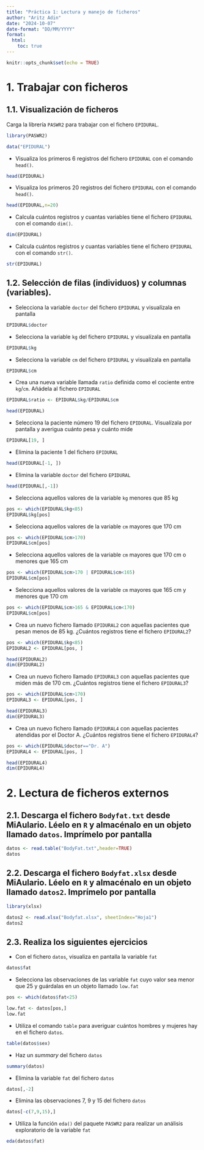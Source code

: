 ```yaml
---
title: "Práctica 1: Lectura y manejo de ficheros"
author: "Aritz Adin"
date: "2024-10-07"
date-format: "DD/MM/YYYY"
format:
  html:
    toc: true
---
```


```r
knitr::opts_chunk$set(echo = TRUE)  
```

# 1. Trabajar con ficheros

## 1.1. Visualización de ficheros

Carga la librería `PASWR2` para trabajar con el fichero `EPIDURAL`.
```r
library(PASWR2)

data("EPIDURAL")
```

* Visualiza los primeros 6 registros del fichero `EPIDURAL` con el comando `head()`.
```r
head(EPIDURAL)
```

* Visualiza los primeros 20 registros del fichero `EPIDURAL` con el comando `head()`.
```r
head(EPIDURAL,n=20)
```

* Calcula cuántos registros y cuantas variables tiene el fichero `EPIDURAL` con el comando `dim()`.
```r
dim(EPIDURAL)
```

* Calcula cuántos registros y cuantas variables tiene el fichero `EPIDURAL` con el comando `str()`.
```r
str(EPIDURAL)
```


## 1.2. Selección de filas (individuos) y columnas (variables).

* Selecciona la variable `doctor` del fichero `EPIDURAL` y visualízala en pantalla
```r
EPIDURAL$doctor
```

* Selecciona la variable `kg` del fichero `EPIDURAL` y visualízala en pantalla
```r
EPIDURAL$kg
```
  
* Selecciona la variable `cm` del fichero `EPIDURAL` y visualízala en pantalla
```r
EPIDURAL$cm
```

* Crea una nueva variable llamada `ratio` definida como el cociente entre `kg`/`cm`. Añádela al fichero `EPIDURAL`
```r
EPIDURAL$ratio <- EPIDURAL$kg/EPIDURAL$cm

head(EPIDURAL)
```

* Selecciona la paciente número 19 del fichero `EPIDURAL`. Visualízala por pantalla y averigua cuánto pesa y cuánto mide
```r
EPIDURAL[19, ]
```

* Elimina la paciente 1 del fichero `EPIDURAL`
```r
head(EPIDURAL[-1, ])
```

* Elimina la variable `doctor` del fichero `EPIDURAL`
```r
head(EPIDURAL[,-1])
```

* Selecciona aquellos valores de la variable `kg` menores que 85 kg
```r
pos <- which(EPIDURAL$kg<85)
EPIDURAL$kg[pos]
```

* Selecciona aquellos valores de la variable `cm` mayores que 170 cm
```r
pos <- which(EPIDURAL$cm>170)
EPIDURAL$cm[pos]
```

* Selecciona aquellos valores de la variable `cm` mayores que 170 cm o menores que 165 cm
```r
pos <- which(EPIDURAL$cm>170 | EPIDURAL$cm<165)
EPIDURAL$cm[pos]
```

* Selecciona aquellos valores de la variable `cm` mayores que 165 cm y menores que 170 cm
```r
pos <- which(EPIDURAL$cm>165 & EPIDURAL$cm<170)
EPIDURAL$cm[pos]
```

* Crea un nuevo fichero llamado `EPIDURAL2` con aquellas pacientes que pesan menos de 85 kg. ¿Cuántos registros tiene el fichero `EPIDURAL2`?
```r
pos <- which(EPIDURAL$kg<85)
EPIDURAL2 <- EPIDURAL[pos, ]

head(EPIDURAL2)
dim(EPIDURAL2)
```

* Crea un nuevo fichero llamado `EPIDURAL3` con aquellas pacientes que miden más de 170 cm. ¿Cuántos registros tiene el fichero `EPIDURAL3`?
```r
pos <- which(EPIDURAL$cm>170)
EPIDURAL3 <- EPIDURAL[pos, ]

head(EPIDURAL3)
dim(EPIDURAL3)
```

* Crea un nuevo fichero llamado `EPIDURAL4` con aquellas pacientes atendidas por el Doctor A. ¿Cuántos registros tiene el fichero `EPIDURAL4`?
```r
pos <- which(EPIDURAL$doctor=="Dr. A")
EPIDURAL4 <- EPIDURAL[pos, ]

head(EPIDURAL4)
dim(EPIDURAL4)
```

# 2. Lectura de ficheros externos

## 2.1. Descarga el fichero `Bodyfat.txt` desde MiAulario. Léelo en `R` y almacénalo en un objeto llamado `datos`. Imprímelo por pantalla
```r
datos <- read.table("BodyFat.txt",header=TRUE)
datos
```


## 2.2. Descarga el fichero `Bodyfat.xlsx` desde MiAulario. Léelo en `R` y almacénalo en un objeto llamado `datos2`. Imprímelo por pantalla
```r
library(xlsx)

datos2 <- read.xlsx("Bodyfat.xlsx", sheetIndex="Hoja1")
datos2
```

## 2.3. Realiza los siguientes ejercicios

* Con el fichero `datos`, visualiza en pantalla la variable `fat`
```r
datos$fat
```

* Selecciona las observaciones de las variable `fat` cuyo valor sea menor que 25 y guárdalas en un objeto llamado `low.fat`
```r
pos <- which(datos$fat<25)

low.fat <- datos[pos,]
low.fat
```

* Utiliza el comando `table` para averiguar cuántos hombres y mujeres hay en el fichero `datos`.
```r
table(datos$sex)
```

* Haz un _summary_ del fichero `datos`
```r
summary(datos)
```

* Elimina la variable `fat` del fichero `datos`
```r
datos[,-2]
```

* Elimina las observaciones 7, 9 y 15 del fichero `datos`
```r
datos[-c(7,9,15),]
```

* Utiliza la función `eda()` del paquete `PASWR2` para realizar un análisis exploratorio de la variable `fat`
```r
eda(datos$fat)
```